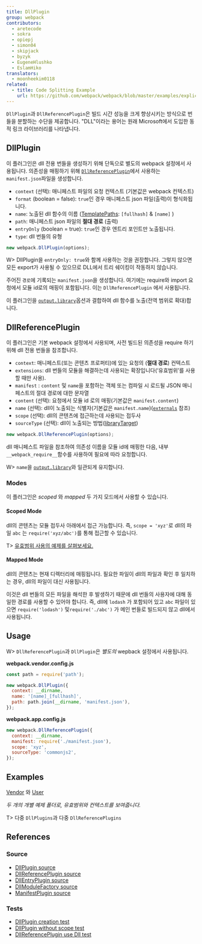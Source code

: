 ```yaml
---
title: DllPlugin
group: webpack
contributors:
  - aretecode
  - sokra
  - opiepj
  - simon04
  - skipjack
  - byzyk
  - EugeneHlushko
  - EslamHiko
translators:
  - moonheekim0118
related:
  - title: Code Splitting Example
    url: https://github.com/webpack/webpack/blob/master/examples/explicit-vendor-chunk/README.md
---
```


`DllPlugin`과 `DllReferencePlugin`은 빌드 시간 성능을 크게 향상시키는 방식으로 번들을 분할하는 수단을 제공합니다. "DLL"이라는 용어는 원래 Microsoft에서 도입한 동적 링크 라이브러리를 나타냅니다.

## DllPlugin

이 플러그인은 dll 전용 번들을 생성하기 위해 단독으로 별도의 webpack 설정에서 사용됩니다. 의존성을 매핑하기 위해 [`DllReferencePlugin`](#dllreferenceplugin)에서 사용하는 `manifest.json`파일을 생성합니다.

- `context` (선택): 매니페스트 파일의 요청 컨텍스트 (기본값은 webpack 컨텍스트)
- `format` (boolean = false): `true`인 경우 매니페스트 json 파일(출력)이 형식화됩니다.
- `name`: 노출된 dll 함수의 이름 ([TemplatePaths](https://github.com/webpack/webpack/blob/master/lib/TemplatedPathPlugin.js): `[fullhash]` & `[name]` )
- `path`: 매니페스트 json 파일의 **절대 경로** (출력)
- `entryOnly` (boolean = true): `true`인 경우 엔트리 포인트만 노출됩니다.
- `type`: dll 번들의 유형

```javascript
new webpack.DllPlugin(options);
```

W> DllPlugin을 `entryOnly: true`와 함께 사용하는 것을 권장합니다. 그렇지 않으면 모든 export가 사용될 수 있으므로 DLL에서 트리 쉐이킹이 작동하지 않습니다.

주어진 `경로`에 기록되는 `manifest.json`을 생성합니다. 여기에는 require와 import 요청에서 모듈 id로의 매핑이 포함됩니다. 이는 `DllReferencePlugin` 에서 사용됩니다.

이 플러그인을 [`output.library`](/configuration/output/#outputlibrary)옵션과 결합하여 dll 함수를 노출(전역 범위로 확대)합니다.

## DllReferencePlugin

이 플러그인은 기본 webpack 설정에서 사용되며, 사전 빌드된 의존성을 require 하기 위해 dll 전용 번들을 참조합니다.

- `context`: 매니페스트(또는 콘텐츠 프로퍼티)에 있는 요청의 (**절대 경로**) 컨텍스트
- `extensions`: dll 번들의 모듈을 해결하는데 사용되는 확장입니다(‘유효범위’를 사용할 때만 사용).
- `manifest` : `content` 및 `name`을 포함하는 객체 또는 컴파일 시 로드될 JSON 매니페스트의 절대 경로에 대한 문자열
- `content` (선택): 요청에서 모듈 id 로의 매핑(기본값은 `manifest.content`)
- `name` (선택): dll이 노출되는 식별자(기본값은 `manifest.name`)([`externals`](/configuration/externals/) 참조)
- `scope` (선택): dll의 콘텐츠에 접근하는데 사용되는 접두사
- `sourceType` (선택): dll이 노출되는 방법([libraryTarget](/configuration/output/#outputlibrarytarget))

```javascript
new webpack.DllReferencePlugin(options);
```

dll 매니페스트 파일을 참조하여 의존성 이름을 모듈 id에 매핑한 다음, 내부 `__webpack_require__`함수를 사용하여 필요에 따라 요청합니다.

W> `name`을 [`output.library`](/configuration/output/#outputlibrary)와 일관되게 유지합니다.

### Modes

이 플러그인은 _scoped_ 와 _mapped_ 두 가지 모드에서 사용할 수 있습니다.

#### Scoped Mode

dll의 콘텐츠는 모듈 접두사 아래에서 접근 가능합니다. 즉, `scope = 'xyz'`로 dll의 파일 `abc` 는 `require('xyz/abc')`를 통해 접근할 수 있습니다.

T> [유효범위 사용의 예제를 살펴보세요.](https://github.com/webpack/webpack/tree/master/examples/dll-user)

#### Mapped Mode

dll의 콘텐츠는 현재 디렉터리에 매핑됩니다. 필요한 파일이 dll의 파일과 확인 후 일치하는 경우, dll의 파일이 대신 사용됩니다.

이것은 dll 번들의 모든 파일을 해석한 후 발생하기 때문에 dll 번들의 사용자에 대해 동일한 경로를 사용할 수 있어야 합니다. 즉, dll에 `lodash` 가 포함되어 있고 `abc` 파일이 있으면 `require('lodash')` 및`require('./abc')` 가 메인 번들로 빌드되지 않고 dll에서 사용됩니다.

## Usage

W> `DllReferencePlugin`과 `DllPlugin`은 _별도의_ wepback 설정에서 사용됩니다.

**webpack.vendor.config.js**

```javascript
const path = require('path');

new webpack.DllPlugin({
  context: __dirname,
  name: '[name]_[fullhash]',
  path: path.join(__dirname, 'manifest.json'),
});
```

**webpack.app.config.js**

```javascript
new webpack.DllReferencePlugin({
  context: __dirname,
  manifest: require('./manifest.json'),
  scope: 'xyz',
  sourceType: 'commonjs2',
});
```

## Examples

[Vendor](https://github.com/webpack/webpack/tree/master/examples/dll) 와 [User](https://github.com/webpack/webpack/tree/master/examples/dll-user)

_두 개의 개별 예제 폴더로, 유효범위와 컨텍스트를 보여줍니다._

T> 다중 `DllPlugins`과 다중 `DllReferencePlugins`

## References

### Source

- [DllPlugin source](https://github.com/webpack/webpack/blob/master/lib/DllPlugin.js)
- [DllReferencePlugin source](https://github.com/webpack/webpack/blob/master/lib/DllReferencePlugin.js)
- [DllEntryPlugin source](https://github.com/webpack/webpack/blob/master/lib/DllEntryPlugin.js)
- [DllModuleFactory source](https://github.com/webpack/webpack/blob/master/lib/DllModuleFactory.js)
- [ManifestPlugin source](https://github.com/webpack/webpack/blob/master/lib/LibManifestPlugin.js)

### Tests

- [DllPlugin creation test](https://github.com/webpack/webpack/blob/master/test/configCases/dll-plugin/0-create-dll/webpack.config.js)
- [DllPlugin without scope test](https://github.com/webpack/webpack/blob/master/test/configCases/dll-plugin/2-use-dll-without-scope/webpack.config.js)
- [DllReferencePlugin use Dll test](https://github.com/webpack/webpack/tree/master/test/configCases/dll-plugin)

